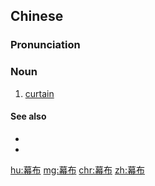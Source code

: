 ==Chinese==
{{zh-forms}}

===Pronunciation===
{{zh-pron
|m=mùbù
|cat=n
}}

===Noun===
{{zh-noun}}

# [[curtain]] {{gloss|in a theatre}}

====See also====
* {{zh-l|窗簾}}
* {{zh-l|簾子}}

[[hu:幕布]]
[[mg:幕布]]
[[chr:幕布]]
[[zh:幕布]]
